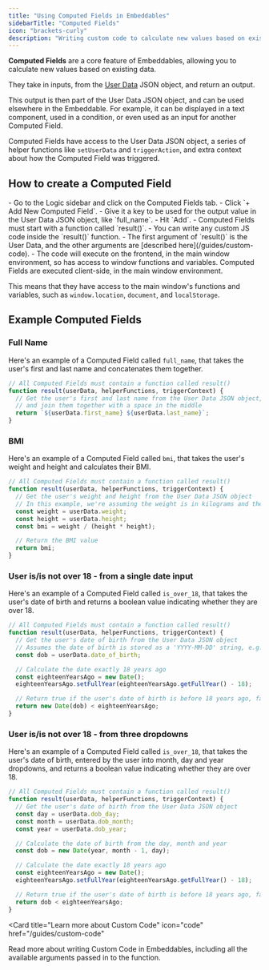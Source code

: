 ```yaml
---
title: "Using Computed Fields in Embeddables"
sidebarTitle: "Computed Fields"
icon: "brackets-curly"
description: "Writing custom code to calculate new values based on existing data"
---
```


**Computed Fields** are a core feature of Embeddables, allowing you to calculate new values based on existing data.

They take in inputs, from the [User Data](/features/user-data) JSON object, and return an output.

This output is then part of the User Data JSON object, and can be used elsewhere in the Embeddable. For example, it can be displayed in a text component, used in a condition, or even used as an input for another Computed Field.

Computed Fields have access to the User Data JSON object, a series of helper functions like `setUserData` and `triggerAction`, and extra context about how the Computed Field was triggered.

## How to create a Computed Field

<Steps>
  <Step title="Create a Computed Field">
    - Go to the Logic sidebar and click on the Computed Fields tab.
    - Click `+ Add New Computed Field`.
    - Give it a key to be used for the output value in the User Data JSON object, like `full_name`.
    - Hit `Add`.
  </Step>
  <Step title="Write your custom code">
    - Computed Fields must start with a function called `result()`.
    - You can write any custom JS code inside the `result()` function.
    - The first argument of `result()` is the User Data, and the other arguments
      are [described here](/guides/custom-code).
    - The code will execute on the frontend, in the main window environment,
      so has access to window functions and variables.
  </Step>

</Steps>

<Tip>
  Computed Fields are executed client-side, in the main window environment.

  This means that they have access to the main window's functions and variables, such as `window.location`, `document`, and `localStorage`.
</Tip>


## Example Computed Fields

### Full Name

Here's an example of a Computed Field called `full_name`, that takes the user's first and last name and concatenates them together.

```js
// All Computed Fields must contain a function called result()
function result(userData, helperFunctions, triggerContext) {
  // Get the user's first and last name from the User Data JSON object,
  // and join them together with a space in the middle
  return `${userData.first_name} ${userData.last_name}`;
}
```

### BMI

Here's an example of a Computed Field called `bmi`, that takes the user's weight and height and calculates their BMI.

```js
// All Computed Fields must contain a function called result()
function result(userData, helperFunctions, triggerContext) {
  // Get the user's weight and height from the User Data JSON object
  // In this example, we're assuming the weight is in kilograms and the height is in centimeters
  const weight = userData.weight;
  const height = userData.height;
  const bmi = weight / (height * height);

  // Return the BMI value
  return bmi;
}
```

### User is/is not over 18 - from a single date input

Here's an example of a Computed Field called `is_over_18`, that takes the user's date of birth and returns a boolean value indicating whether they are over 18.

```js
// All Computed Fields must contain a function called result()
function result(userData, helperFunctions, triggerContext) {
  // Get the user's date of birth from the User Data JSON object
  // Assumes the date of birth is stored as a 'YYYY-MM-DD' string, e.g. '1990-01-01'
  const dob = userData.date_of_birth;

  // Calculate the date exactly 18 years ago
  const eighteenYearsAgo = new Date();
  eighteenYearsAgo.setFullYear(eighteenYearsAgo.getFullYear() - 18);

  // Return true if the user's date of birth is before 18 years ago, false otherwise
  return new Date(dob) < eighteenYearsAgo;
}
```

### User is/is not over 18 - from three dropdowns

Here's an example of a Computed Field called `is_over_18`, that takes the user's date of birth, entered by the user into month, day and year dropdowns, and returns a boolean value indicating whether they are over 18.

```js
// All Computed Fields must contain a function called result()
function result(userData, helperFunctions, triggerContext) {
  // Get the user's date of birth from the User Data JSON object
  const day = userData.dob_day;
  const month = userData.dob_month;
  const year = userData.dob_year;

  // Calculate the date of birth from the day, month and year
  const dob = new Date(year, month - 1, day);

  // Calculate the date exactly 18 years ago
  const eighteenYearsAgo = new Date();
  eighteenYearsAgo.setFullYear(eighteenYearsAgo.getFullYear() - 18);

  // Return true if the user's date of birth is before 18 years ago, false otherwise
  return dob < eighteenYearsAgo;
}
```

<Card
  title="Learn more about Custom Code"
  icon="code"
  href="/guides/custom-code"
>
  Read more about writing Custom Code in Embeddables, including all the
  available arguments passed in to the function.
</Card>
